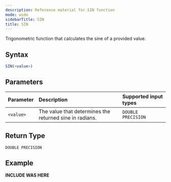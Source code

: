 ```yaml
---
description: Reference material for SIN function
mode: wide
sidebarTitle: SIN
title: SIN
---
```



Trigonometric function that calculates the sine of a provided value.

## Syntax


```sql
SIN(<value>)
```
## Parameters


| Parameter | Description     | Supported input types | 
| :--------- | :---------------------- | :----|
| `<value>`   | The value that determines the returned sine in radians. | `DOUBLE PRECISION` | 

## Return Type
`DOUBLE PRECISION` 

## Example


**INCLUDE WAS HERE**

